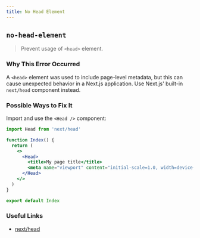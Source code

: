 ```yaml
---
title: No Head Element
---
```


## `no-head-element`

> Prevent usage of `<head>` element.

### Why This Error Occurred

A `<head>` element was used to include page-level metadata, but this can cause unexpected behavior in a Next.js application. Use Next.js' built-in `next/head` component instead.

### Possible Ways to Fix It

Import and use the `<Head />` component:

```jsx
import Head from 'next/head'

function Index() {
  return (
    <>
      <Head>
        <title>My page title</title>
        <meta name="viewport" content="initial-scale=1.0, width=device-width" />
      </Head>
    </>
  )
}

export default Index
```

### Useful Links

- [next/head](https://nextjs.org/docs/api-reference/next/head)
